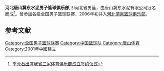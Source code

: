 '''河北唐山冀东水泥男子篮球俱乐部''',即河北省男篮，由唐山冀东水泥有限公司冠名而成<ref>[http://heb.hebei.com.cn/xwzx/hbpd/zydt/200307/t20030719_47421.shtml 季允石出席我省三家体育俱乐部成立签约仪式]{{Dead link|date=2018年9月 |bot=InternetArchiveBot |fix-attempted=yes }}</ref>。曾参加各级全国男子篮球联赛，2006年初并入[[河北清泉篮球俱乐部|河北清泉篮球俱乐部]]。

== 参考文献 ==
{{Reflist}}

{{全国男子篮球联赛}}
[[Category:全国男子篮球联赛|Category:全国男子篮球联赛]]
[[Category:中国篮球队|Category:中国篮球队]]
[[Category:唐山体育|Category:唐山体育]]
[[Category:2001年中國建立|Category:2001年中國建立]]